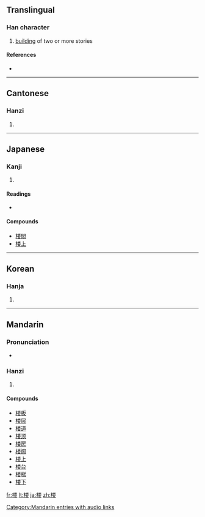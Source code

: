 {{also|樓}}
==Translingual==

===Han character===
{{Han char|rn=75|rad=木|as=09|sn=13|four=|canj=木火木女 (DFDV)}}

# [[building]] of two or more stories

====References====
* {{Han ref|kx=0542.191|dkj=15212|dj=0930.190|hdz=21255.030|uh=697C|ud=27004}}

----

==Cantonese==

===Hanzi===
{{yue-hanzi|jyut=|y=lau4|tra=樓}}

# {{defn|Cantonese|sort=木09}}

----

==Japanese==

===Kanji===
{{ja-kanji|grade=c|rs=木09}}

# {{defn|Japanese|sort=木09}}

====Readings====
* {{ja-readings|on=[[ろう]] (rō)|kun=[[たかどの]] (takadono)}}

====Compounds====
* [[楼閣]]
* [[楼上]]

----

==Korean==

===Hanja===
{{ko-hanja|hangeul=루>누|eumhun=|rv=ru>nu|mr=ru>nu|y=lwu>nwu}}

# {{defn|Korean|sort=木09}}

----

==Mandarin==

===Pronunciation===
* {{audio|zh-lóu.ogg|audio}}

===Hanzi===
{{cmn-hanzi|tra=樓|pin=[[lóu]] ([[lou2]])|wg=lou<sup>2</sup>}}

# {{defn|Mandarin|sort=木09}}

====Compounds====
* [[楼板]]
* [[楼层]]
* [[楼道]]
* [[楼顶]]
* [[楼房]]
* [[楼阁]]
* [[楼上]]
* [[楼台]]
* [[楼梯]]
* [[楼下]]

[[Category:Mandarin entries with audio links]]

[[fr:楼]]
[[lt:楼]]
[[ja:楼]]
[[zh:楼]]